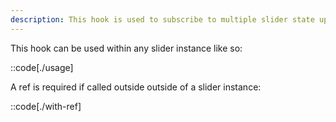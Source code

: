 ```yaml
---
description: This hook is used to subscribe to multiple slider state updates.
---
```


This hook can be used within any slider instance like so:

::code[./usage]

A ref is required if called outside outside of a slider instance:

::code[./with-ref]
